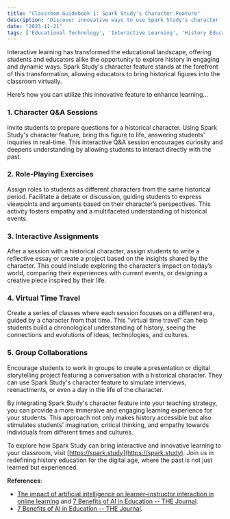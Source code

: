 ```yaml
---
title: "Classroom Guidebook 1: Spark Study's Character Feature"
description: "Discover innovative ways to use Spark Study's character feature for interactive and immersive learning experiences in your classroom."
date: "2023-11-21"
tags: ['Educational Technology', 'Interactive Learning', 'History Education']
---
```


Interactive learning has transformed the educational landscape, offering students and educators alike the opportunity to explore history in engaging and dynamic ways. Spark Study's character feature stands at the forefront of this transformation, allowing educators to bring historical figures into the classroom virtually.

Here’s how you can utilize this innovative feature to enhance learning...

### 1. **Character Q&A Sessions**
Invite students to prepare questions for a historical character. Using Spark Study's character feature, bring this figure to life, answering students' inquiries in real-time. This interactive Q&A session encourages curiosity and deepens understanding by allowing students to interact directly with the past.

### 2. **Role-Playing Exercises**
Assign roles to students as different characters from the same historical period. Facilitate a debate or discussion, guiding students to express viewpoints and arguments based on their character’s perspectives. This activity fosters empathy and a multifaceted understanding of historical events.

### 3. **Interactive Assignments**
After a session with a historical character, assign students to write a reflective essay or create a project based on the insights shared by the character. This could include exploring the character’s impact on today’s world, comparing their experiences with current events, or designing a creative piece inspired by their life.

### 4. **Virtual Time Travel**
Create a series of classes where each session focuses on a different era, guided by a character from that time. This "virtual time travel" can help students build a chronological understanding of history, seeing the connections and evolutions of ideas, technologies, and cultures.

### 5. **Group Collaborations**
Encourage students to work in groups to create a presentation or digital storytelling project featuring a conversation with a historical character. They can use Spark Study's character feature to simulate interviews, reenactments, or even a day in the life of the character.

By integrating Spark Study's character feature into your teaching strategy, you can provide a more immersive and engaging learning experience for your students. This approach not only makes history accessible but also stimulates students’ imagination, critical thinking, and empathy towards individuals from different times and cultures.

To explore how Spark Study can bring interactive and innovative learning to your classroom, visit [https://spark.study](https://spark.study). Join us in redefining history education for the digital age, where the past is not just learned but experienced.

**References**:
- [The impact of artificial intelligence on learner–instructor interaction in online learning](https://educationaltechnologyjournal.springeropen.com/articles/10.1186/s41239-019-0156-7) and [7 Benefits of AI in Education -- THE Journal](https://thejournal.com/articles/2019/02/14/7-benefits-of-ai-in-education.aspx).
- [7 Benefits of AI in Education -- THE Journal](https://thejournal.com/articles/2019/02/14/7-benefits-of-ai-in-education.aspx).
